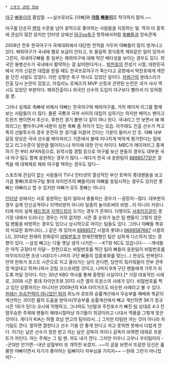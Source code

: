 * [[스포츠 관련 정보]]

[[야구]] [[빠돌이]]의 줄임말.
~~실수로라도 [아빠]와 '''[[야동]] [[빠돌이]]'''로 착각하지 말자.~~

야구를 단순히 [[팬]]의 수준을 넘어 광적으로 좋아하는 사람들을 지칭하는 말. 딱히 타 종목에 관심이 많진 않지만 인터넷 상에선 [[야구vs축구]] 항목에서처럼 [[축빠]]들과 앙숙관계.



2008년 전후 한국야구가 국제대회에서 대단한 전적을 거두어 야빠들이 많이 생겨나고 있다. 해외야구가 국내에 별로 보급이 안되고, 또 올림픽 정식종목 제외같은 일이 있어서 그런지, 국내야구빠들 중 일부는 해외야구에 대해 약간 배타성을 보이는 경우도 있다. 외국인 용병선수가 국내에서 활약하는 걸 싫어한다거나... [[박찬호]]의 전성기 시절, 대한민국에서 거의 신같은 대접을 받을 때도 한국프로야구가 죽는다고 공항에서 박찬호에게 계란을 던진 사람도 있었다. 이런 성향은 축구 역시도 있었던 일이다. [[차범근]]의 분데스리가 진출 당시 논란이 있었고, 아킬리노 로페즈의 MVP 선정과 관련된 논란은 과거 샤샤 역시도 있었던 부분이다. 해외진출이나 외국인 선수의 도입이 야구보다 빨라서 더 잊혀졌을 뿐.

그러나 실제로 축빠에 비해서 야빠는 한국야구와 해외야구를, 거의 메이져 리그를 함께 보는 사람들이 더 많다. 물론 국뽕과 국까 사이의 대립이 심하기는 하지만 베어스 팬이고 트윈즈 팬이면서 추신수, 류현진 경기 볼땐 다 같이 하나 된다. 국내리그 안 보면서 왜 해외리그는 빨아주냐며 내분이 심한 축빠 좀 차이가 있는 모습. 아무래도 진출 선수가 적고 특히 선발투수의 경우 온전히 한 경기를 이끌어 간다는 기분이 들어서 인 듯. 야빠 내부 갈등 양상은 국내 선수를 메이져리그 기준에서 볼때 지나치게 박하게 평가한다는 점에 있고 리그수준이 얼만큼 떨어지느냐 차이에 대한 인식 차이다. MBC가 메이져리그 중계하기 전 부터 AFKN등으로, 유학시절 경험 등으로 야구를 보신 분들의 경우도 대부분 국내 야구 팀도 함께 응원하는 경우가 많다.--게다가 한국 내 응원팀이 [[8888577]]같은 걸 찍을 때 대체재로 해외 야구를 택하는 경우도 많다--

스포츠에 관심이 없는 사람들이 TV나 인터넷의 열성적인 부산 토박이 롯데팬들을 보고 가끔 롯빠(프로야구팀 롯데 자이언츠의 빠돌이)와 야빠를 동일시하는 경우도 있지만 롯빠는 야빠라고 할 수 있지만 야빠가 모두 롯빠는 아니다.

[[인터넷]] 상에서는 서로 응원하는 팀이 달라서 충돌하는 경우가 --굉장히--많다. 대부분의 경우 실제 인신공격이나 지역비방이 아니라 일종의 놀이로써의 비방...이 아니라 커뮤니티에 따라 실제 [[패드립]]과 [[지역드립]]이 오가는 경우가 흔하다. 다행히도 [[서포터즈]]같이 경기장 내에서 드러나는 경우는 거의 없지만. 시즌 중 순위가 높은 팀 팬들이 그렇지 않은 팀 팬들을 비방하는 경우도 있으나 상시적으로 까이는 팀들도 있다. 그러나 야빠들 특유의 미묘한 휴머니티(...) 같은 게 있어서 [[8888577]] 시절의 롯데나 [[6668587667]] 시절의 LG, 2014년 현재의 한화같이 [[비밀번호]]가 현재진행형인 팀은 심하게 디스하지 않는 경향이 있다. --삼성 빼고는 다들 옛날 생각 나거든-- --KT랑 NC도 있습니다-- --걔네들은 아직 규정타석 미달-- 한편으로는 비밀번호를 찍던 팀의 빠들이 응원팀이 비밀번호를 마무리지으면 조낸 나대다가 나머지 구단 빠들의 집중포화를 맞는(...) 현상도 반복된다. 만약 한화가 포스트 시즌으로 치고 올라가는 날이 온다면, 당연히 칰키워들이 전부 관뚜껑 박살내고 뛰쳐나와서 강팀 코스프레할 것이고, 나머지 9개 구단 팬들에게 가루가 되도록 까일 것이다. 이는 30년 KBO 역사를 통해 증명된 사실이다.[* 가장 대표적인 사례로, 2008 시즌 롯데 자이언츠와 2013 시즌 엘지 트윈스의 사례가 있다. 비밀번호를 찍고 있던 상황까지는 아니지만 2009년의 KIA 타이거즈도 비슷한 사례라고 볼 수 있다. [[엘롯기|원래는 우승전력이 아니었던 팀]]이 외노자 로또와 승률계산에서 무승부를 패배와 똑같이 계산하는 괴이한 룰의 도움을 받아서(무승부를 승률계산에서 빼고 계산하면 SK가 정규시즌 1위가 된다) 코시에 직행하고, 그나마도 1선발과 주전포수가 빠진 팀 상대로 4:3 진땀우승한 주제에 팬들이 해태시절마냥 자기들이 최강이라고 나대서 역풍을 그렇게 맞은 것이다. 게다가 KIA는 하필 호남 연고의 팀이라서...] 그치만 타팀만 까는 것이 아니라 자기팀도 깐다. 잘하면 잘한다고 선수 기용 안 좋게 한다고 까고 못하면 못해서 더럽게 깐다. 이기는 날은 선수가 칭찬 받고 지는 날은 감독이 까이나 감독이 바뀌면 대체로 프론트가 까인다. 까는 주체는 그 팀 팬. 까도 내가 깐다. 그치만 미우나 고우나 우리팀이라 --군대만 안가면--내년 삼월부터 또 개막전 보겠지...~~이 글을 보면서 뜨끔한 당신은 휼륭한 야빠이면서 자기가 좋아하는 팀빠이다 자부심을 가지자~~ --원래 그런거 아니었어?--
